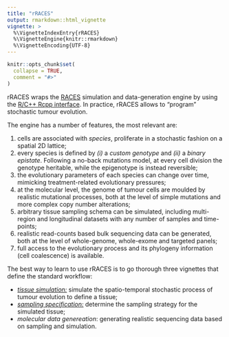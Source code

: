 ```yaml
---
title: "rRACES"
output: rmarkdown::html_vignette
vignette: >
  %\VignetteIndexEntry{rRACES}
  %\VignetteEngine{knitr::rmarkdown}
  %\VignetteEncoding{UTF-8}
---
```


```r
knitr::opts_chunk$set(
  collapse = TRUE,
  comment = "#>"
)
```

rRACES wraps the [RACES](https://github.com/albertocasagrande/RACES) simulation and data-generation engine by using the [R/C++ Rcpp interface](https://www.rcpp.org/). In practice, rRACES allows to "program" stochastic tumour evolution.

The engine has a number of features, the most relevant are:

1.  cells are associated with *species*, proliferate in a stochastic fashion on a spatial 2D lattice;
2.  every species is defined by *(i)* a _custom genotype_ and *(ii)* a _binary epistate_. Following a no-back mutations model, at every cell division the genotype heritable, while the epigenotype is instead reversible;
3.  the evolutionary parameters of each species can change over time, mimicking treatment-related evolutionary pressures;
4.  at the molecular level, the genome of tumour cells are moulded by realistic mutational processes, both at the level of simple mutations and more complex copy number alterations;
5.  arbitrary tissue sampling schema can be simulated, including multi-region and longitudinal datasets with any number of samples and time-points;
6.  realistic read-counts based bulk sequencing data can be generated, both at the level of whole-genome, whole-exome and targeted panels;
7.  full access to the evolutionary process and its phylogeny information (cell coalescence) is available.

The best way to learn to use rRACES is to go thorough three  vignettes that define the standard workflow:

-   [*tissue simulation:*](a01_tissue_simulation.html) simulate the spatio-temporal stochastic process of tumour evolution to define a tissue;
-   [*sampling specification:*](a02_sampling_simulation.html) determine the sampling strategy for the simulated tissue;
-   *molecular data genereation*: generating realistic sequencing data based on sampling and simulation.


